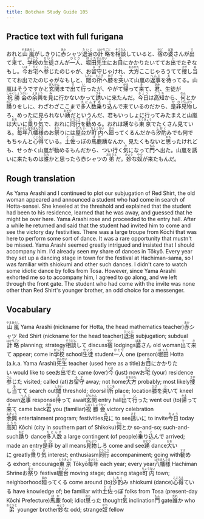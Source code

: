 ```yaml
---
title: Botchan Study Guide 105
---
```


## Practice text with full furigana

<p>
おれと<ruby><rb>山嵐</rb><rt>やまあらし</rt></ruby>がしきりに<ruby><rb>赤</rb><rt>あか</rt></ruby>シャツ<ruby><rb>退治</rb><rt>たいじ</rt></ruby>の<ruby><rb>計略</rb><rt>はかりごと</rt></ruby>を<ruby><rb>相談</rb><rt>そうだん</rt></ruby>していると、<ruby><rb>宿</rb><rt>やど</rt></ruby>の<ruby><rb>婆</rb><rt>ばあ</rt></ruby>さんが<ruby><rb>出</rb><rt>で</rt></ruby>て<ruby><rb>来</rb><rt>き</rt></ruby>て、<ruby><rb>学校</rb><rt>がっこう</rt></ruby>の<ruby><rb>生徒</rb><rt>せいと</rt></ruby>さんが<ruby><rb>一人</rb><rt>ひとり</rt></ruby>、<ruby><rb>堀田</rb><rt>ほった</rt></ruby><ruby><rb>先生</rb><rt>せんせい</rt></ruby>にお<ruby><rb>目</rb><rt>め</rt></ruby>にかかりたいててお<ruby><rb>出</rb><rt>い</rt></ruby>でたぞなもし。<ruby><rb>今</rb><rt>いま</rt></ruby>お<ruby><rb>宅</rb><rt>たく</rt></ruby>へ<ruby><rb>参</rb><rt>さん</rt></ruby>じたのじゃが、お<ruby><rb>留守</rb><rt>るす</rt></ruby>じゃけれ、<ruby><rb>大方</rb><rt>おおかた</rt></ruby>ここじゃろうてて<ruby><rb>捜</rb><rt>さが</rt></ruby>し<ruby><rb>当</rb><rt>あ</rt></ruby>ててお出でたのじゃがなもしと、<ruby><rb>閾</rb><rt>しきい</rt></ruby>の<ruby><rb>所</rb><rt>ところ</rt></ruby>へ<ruby><rb>膝</rb><rt>ひざ</rt></ruby>を<ruby><rb>突</rb><rt>つ</rt></ruby>いて山嵐の<ruby><rb>返事</rb><rt>へんじ</rt></ruby>を<ruby><rb>待</rb><rt>ま</rt></ruby>ってる。山嵐はそうですかと<ruby><rb>玄関</rb><rt>げんかん</rt></ruby>まで<ruby><rb>出</rb><rt>で</rt></ruby>て<ruby><rb>行</rb><rt>い</rt></ruby>ったが、やがて<ruby><rb>帰</rb><rt>かえ</rt></ruby>って<ruby><rb>来</rb><rt>き</rt></ruby>て、<ruby><rb>君</rb><rt>きみ</rt></ruby>、生徒が<ruby><rb>祝勝会</rb><rt>しゅくしょうかい</rt></ruby>の<ruby><rb>余興</rb><rt>よきょう</rt></ruby>を<ruby><rb>見</rb><rt>み</rt></ruby>に行かないかって<ruby><rb>誘</rb><rt>さそ</rt></ruby>いに来たんだ。<ruby><rb>今日</rb><rt>きょう</rt></ruby>は<ruby><rb>高知</rb><rt>こうち</rt></ruby>から、<ruby><rb>何</rb><rt>なん</rt></ruby>とか<ruby><rb>踴</rb><rt>おど</rt></ruby>りをしに、わざわざここまで<ruby><rb>多人数</rb><rt>たにんず</rt></ruby><ruby><rb>乗</rb><rt>の</rt></ruby>り<ruby><rb>込</rb><rt>こ</rt></ruby>んで来ているのだから、<ruby><rb>是非</rb><rt>ぜひ</rt></ruby><ruby><rb>見物</rb><rt>けんぶつ</rt></ruby>しろ、めったに見られない<ruby><rb>踴</rb><rt>おどり</rt></ruby>だというんだ、君もいっしょに行ってみたまえと山嵐は<ruby><rb>大</rb><rt>おお</rt></ruby>いに<ruby><rb>乗</rb><rt>の</rt></ruby>り<ruby><rb>気</rb><rt>き</rt></ruby>で、おれに<ruby><rb>同行</rb><rt>どうこう</rt></ruby>を<ruby><rb>勧</rb><rt>すす</rt></ruby>める。おれは踴なら<ruby><rb>東京</rb><rt>とうきょう</rt></ruby>でたくさん見ている。<ruby><rb>毎年</rb><rt>まいとし</rt></ruby><ruby><rb>八幡様</rb><rt>はちまんさま</rt></ruby>のお<ruby><rb>祭</rb><rt>まつ</rt></ruby>りには<ruby><rb>屋台</rb><rt>やたい</rt></ruby>が<ruby><rb>町内</rb><rt>ちょうない</rt></ruby>へ<ruby><rb>廻</rb><rt>まわ</rt></ruby>ってくるんだから<ruby><rb>汐酌</rb><rt>しおく</rt></ruby>みでも何でもちゃんと<ruby><rb>心得</rb><rt>こころえ</rt></ruby>ている。<ruby><rb>土佐</rb><rt>とさ</rt></ruby>っぽの<ruby><rb>馬鹿</rb><rt>ばか</rt></ruby>踴なんか、見たくもないと<ruby><rb>思</rb><rt>おも</rt></ruby>ったけれども、せっかく山嵐が勧めるもんだから、つい行く<ruby><rb>気</rb><rt>き</rt></ruby>になって<ruby><rb>門</rb><rt>もん</rt></ruby>へ出た。山嵐を誘いに来たものは<ruby><rb>誰</rb><rt>だれ</rt></ruby>かと思ったら赤シャツの<ruby><rb>弟</rb><rt>おとうと</rt></ruby>だ。<ruby><rb>妙</rb><rt>みょう</rt></ruby>な<ruby><rb>奴</rb><rt>やつ</rt></ruby>が来たもんだ。
</p>


## Rough translation

As Yama Arashi and I continued to plot our subjugation of Red Shirt, the old woman appeared and announced a student who had come in search of Hotta-sensei. She kneeled at the threshold and explained that the student had been to his residence, learned that he was away, and guessed that he might be over here. Yama Arashi rose and proceeded to the entry hall. After a while he returned and said that the student had invited him to come and see the victory day festivities. There was a large troupe from Kōchi that was here to perform some sort of dance. It was a rare opportunity that mustn't be missed. Yama Arashi seemed greatly intrigued and insisted that I should accompany him. I'd already seen my share of dances in Tōkyō. Every year they set up a dancing stage in town for the festival at Hachiman-sama, so I was familiar with shiokumi and other such dances. I didn't care to watch some idiotic dance by folks from Tosa. However, since Yama Arashi exhorted me so to accompany him, I agreed to go along, and we left through the front gate. The student who had come with the invite was none other than Red Shirt's younger brother, an odd choice for a messenger.


## Vocabulary

<p>
<span className="vocabstudy"><ruby><rb>山嵐</rb><rt>やまあらし</rt></ruby>&nbsp;Yama Arashi (nickname for Hotta, the head mathematics teacher)</span><span className="vocabstudy"><ruby><rb>赤</rb><rt>あか</rt></ruby>シャツ&nbsp;Red Shirt (nickname for the head teacher)</span><span className="vocabstudy"><ruby><rb>退治</rb><rt>たいじ</rt></ruby>&nbsp;subjugation; subdual</span><span className="vocabstudy"><ruby><rb>計略</rb><rt>はかりごと</rt></ruby>&nbsp;planning; strategy</span><span className="vocabstudy"><ruby><rb>相談</rb><rt>そうだん</rt></ruby>して&nbsp;discuss</span><span className="vocabstudy"><ruby><rb>宿</rb><rt>やど</rt></ruby>&nbsp;lodgings</span><span className="vocabstudy"><ruby><rb>婆</rb><rt>ばあ</rt></ruby>さん&nbsp;old woman</span><span className="vocabstudy"><ruby><rb>出</rb><rt>で</rt></ruby>て<ruby><rb>来</rb><rt>き</rt></ruby>て&nbsp;appear; come in</span><span className="vocabstudy"><ruby><rb>学校</rb><rt>がっこう</rt></ruby>&nbsp;school</span><span className="vocabstudy"><ruby><rb>生徒</rb><rt>せいと</rt></ruby>&nbsp;student</span><span className="vocabstudy"><ruby><rb>一人</rb><rt>ひとり</rt></ruby>&nbsp;one (person)</span><span className="vocabstudy"><ruby><rb>堀田</rb><rt>ほった</rt></ruby>&nbsp;Hotta (a.k.a. Yama Arashi)</span><span className="vocabstudy"><ruby><rb>先生</rb><rt>せんせい</rt></ruby>&nbsp;teacher (used here as a title)</span><span className="vocabstudy">お<ruby><rb>目</rb><rt>め</rt></ruby>にかかりたい&nbsp;would like to see</span><span className="vocabstudy">お<ruby><rb>出</rb><rt>い</rt></ruby>でた&nbsp;came (over)</span><span className="vocabstudy"><ruby><rb>今</rb><rt>いま</rt></ruby>&nbsp;(just) now</span><span className="vocabstudy">お<ruby><rb>宅</rb><rt>たく</rt></ruby>&nbsp;(your) residence</span><span className="vocabstudy"><ruby><rb>参</rb><rt>さん</rt></ruby>じた&nbsp;visited; called (at)</span><span className="vocabstudy">お<ruby><rb>留守</rb><rt>るす</rt></ruby>&nbsp;away; not home</span><span className="vocabstudy"><ruby><rb>大方</rb><rt>おおかた</rt></ruby>&nbsp;probably; most likely</span><span className="vocabstudy"><ruby><rb>捜</rb><rt>さが</rt></ruby>し<ruby><rb>当</rb><rt>あ</rt></ruby>てて&nbsp;search out</span><span className="vocabstudy"><ruby><rb>閾</rb><rt>しきい</rt></ruby>&nbsp;threshold; doorsill</span><span className="vocabstudy"><ruby><rb>所</rb><rt>ところ</rt></ruby>&nbsp;place; location</span><span className="vocabstudy"><ruby><rb>膝</rb><rt>ひざ</rt></ruby>を<ruby><rb>突</rb><rt>つ</rt></ruby>いて&nbsp;kneel down</span><span className="vocabstudy"><ruby><rb>返事</rb><rt>へんじ</rt></ruby>&nbsp;response</span><span className="vocabstudy"><ruby><rb>待</rb><rt>ま</rt></ruby>って&nbsp;await</span><span className="vocabstudy"><ruby><rb>玄関</rb><rt>げんかん</rt></ruby>&nbsp;entry hall</span><span className="vocabstudy"><ruby><rb>出</rb><rt>で</rt></ruby>て<ruby><rb>行</rb><rt>い</rt></ruby>った&nbsp;went out (to)</span><span className="vocabstudy"><ruby><rb>帰</rb><rt>かえ</rt></ruby>って<ruby><rb>来</rb><rt>き</rt></ruby>て&nbsp;came back</span><span className="vocabstudy"><ruby><rb>君</rb><rt>きみ</rt></ruby>&nbsp;you (familiar)</span><span className="vocabstudy"><ruby><rb>祝勝会</rb><rt>しゅくしょうかい</rt></ruby>&nbsp;victory celebration</span><span className="vocabstudy"><ruby><rb>余興</rb><rt>よきょう</rt></ruby>&nbsp;entertainment program; festivities</span><span className="vocabstudy"><ruby><rb>見</rb><rt>み</rt></ruby>に&nbsp;to see</span><span className="vocabstudy"><ruby><rb>誘</rb><rt>さそ</rt></ruby>いに&nbsp;to invite</span><span className="vocabstudy"><ruby><rb>今日</rb><rt>きょう</rt></ruby>&nbsp;today</span><span className="vocabstudy"><ruby><rb>高知</rb><rt>こうち</rt></ruby>&nbsp;Kōchi (city in southern part of Shikoku)</span><span className="vocabstudy"><ruby><rb>何</rb><rt>なん</rt></ruby>とか&nbsp;so-and-so; such-and-such</span><span className="vocabstudy"><ruby><rb>踴</rb><rt>おど</rt></ruby>り&nbsp;dance</span><span className="vocabstudy"><ruby><rb>多人数</rb><rt>たにんず</rt></ruby>&nbsp;a large contingent (of people)</span><span className="vocabstudy"><ruby><rb>乗</rb><rt>の</rt></ruby>り<ruby><rb>込</rb><rt>こ</rt></ruby>んで&nbsp;arrived; made an entry</span><span className="vocabstudy"><ruby><rb>是非</rb><rt>ぜひ</rt></ruby>&nbsp;by all means</span><span className="vocabstudy"><ruby><rb>見物</rb><rt>けんぶつ</rt></ruby>しろ&nbsp;come and see</span><span className="vocabstudy"><ruby><rb>踴</rb><rt>おどり</rt></ruby>&nbsp;dance</span><span className="vocabstudy"><ruby><rb>大</rb><rt>おお</rt></ruby>いに&nbsp;greatly</span><span className="vocabstudy"><ruby><rb>乗</rb><rt>の</rt></ruby>り<ruby><rb>気</rb><rt>き</rt></ruby>&nbsp;interest; enthusiasm</span><span className="vocabstudy"><ruby><rb>同行</rb><rt>どうこう</rt></ruby>&nbsp;accompaniment; going with</span><span className="vocabstudy"><ruby><rb>勧</rb><rt>すす</rt></ruby>める&nbsp;exhort; encourage</span><span className="vocabstudy"><ruby><rb>東京</rb><rt>とうきょう</rt></ruby>&nbsp;Tōkyō</span><span className="vocabstudy"><ruby><rb>毎年</rb><rt>まいとし</rt></ruby>&nbsp;each year; every year</span><span className="vocabstudy"><ruby><rb>八幡様</rb><rt>はちまんさま</rt></ruby>&nbsp;Hachiman Shrine</span><span className="vocabstudy">お<ruby><rb>祭</rb><rt>まつ</rt></ruby>り&nbsp;festival</span><span className="vocabstudy"><ruby><rb>屋台</rb><rt>やたい</rt></ruby>&nbsp;moving stage; dancing stage</span><span className="vocabstudy"><ruby><rb>町内</rb><rt>ちょうない</rt></ruby>&nbsp;town; neighborhood</span><span className="vocabstudy"><ruby><rb>廻</rb><rt>まわ</rt></ruby>ってくる&nbsp;come around (to)</span><span className="vocabstudy"><ruby><rb>汐酌</rb><rt>しおく</rt></ruby>み&nbsp;shiokumi (dance)</span><span className="vocabstudy"><ruby><rb>心得</rb><rt>こころえ</rt></ruby>ている&nbsp;have knowledge of; be familiar with</span><span className="vocabstudy"><ruby><rb>土佐</rb><rt>とさ</rt></ruby>っぽ&nbsp;folks from Tosa (present-day Kōchi Prefecture)</span><span className="vocabstudy"><ruby><rb>馬鹿</rb><rt>ばか</rt></ruby>&nbsp;fool; idiot</span><span className="vocabstudy"><ruby><rb>思</rb><rt>おも</rt></ruby>った&nbsp;thought</span><span className="vocabstudy"><ruby><rb>気</rb><rt>き</rt></ruby>&nbsp;inclination</span><span className="vocabstudy"><ruby><rb>門</rb><rt>もん</rt></ruby>&nbsp;gate</span><span className="vocabstudy"><ruby><rb>誰</rb><rt>だれ</rt></ruby>か&nbsp;who</span><span className="vocabstudy"><ruby><rb>弟</rb><rt>おとうと</rt></ruby>&nbsp;younger brother</span><span className="vocabstudy"><ruby><rb>妙</rb><rt>みょう</rt></ruby>な&nbsp;odd; strange</span><span className="vocabstudy"><ruby><rb>奴</rb><rt>やつ</rt></ruby>&nbsp;fellow</span>
</p>
